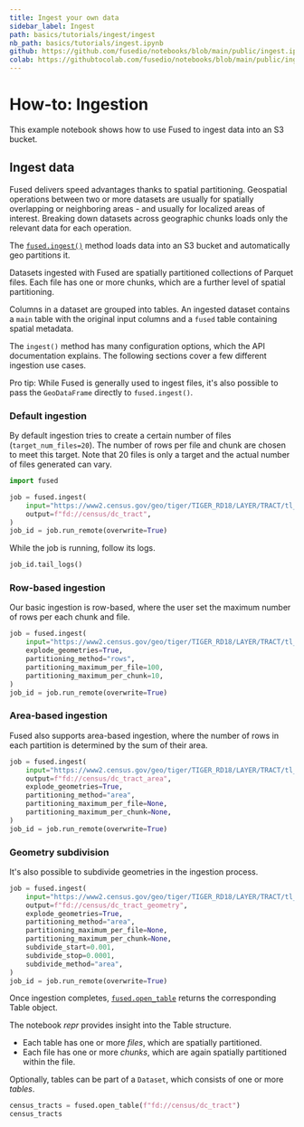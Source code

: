 ```yaml
---
title: Ingest your own data
sidebar_label: Ingest
path: basics/tutorials/ingest/ingest
nb_path: basics/tutorials/ingest.ipynb
github: https://github.com/fusedio/notebooks/blob/main/public/ingest.ipynb
colab: https://githubtocolab.com/fusedio/notebooks/blob/main/public/ingest.ipynb
---
```



<LinkButtons
  githubUrl="https://github.com/fusedio/notebooks/blob/main/public/ingest.ipynb"
  colabUrl="https://githubtocolab.com/fusedio/notebooks/blob/main/public/ingest.ipynb"
/>

# How-to: Ingestion

This example notebook shows how to use Fused to ingest data into an S3 bucket.

## Ingest data

Fused delivers speed advantages thanks to spatial partitioning. Geospatial operations
between two or more datasets are usually for spatially overlapping or neighboring areas
\- and usually for localized areas of interest. Breaking down datasets across geographic
chunks loads only the relevant data for each operation.

The [`fused.ingest()`](/python-sdk/top-level-functions/#ingest) method loads
data into an S3 bucket and automatically geo partitions it.

Datasets ingested with Fused are spatially partitioned collections of Parquet files.
Each file has one or more chunks, which are a further level of spatial partitioning.

Columns in a dataset are grouped into tables. An ingested dataset contains a `main`
table with the original input columns and a `fused` table containing spatial metadata.

The `ingest()` method has many configuration options, which the API documentation
explains. The following sections cover a few different ingestion use cases.

Pro tip: While Fused is generally used to ingest files, it's also possible to pass the
`GeoDataFrame` directly to `fused.ingest()`.

### Default ingestion

By default ingestion tries to create a certain number of files (`target_num_files=20`).
The number of rows per file and chunk are chosen to meet this target. Note that 20 files
is only a target and the actual number of files generated can vary.

```python
import fused

job = fused.ingest(
    input="https://www2.census.gov/geo/tiger/TIGER_RD18/LAYER/TRACT/tl_rd22_11_tract.zip",
    output=f"fd://census/dc_tract",
)
job_id = job.run_remote(overwrite=True)
```

While the job is running, follow its logs.

```python
job_id.tail_logs()
```

### Row-based ingestion

Our basic ingestion is row-based, where the user set the maximum number of rows per each
chunk and file.

```python
job = fused.ingest(
    input="https://www2.census.gov/geo/tiger/TIGER_RD18/LAYER/TRACT/tl_rd22_11_tract.zip",
    explode_geometries=True,
    partitioning_method="rows",
    partitioning_maximum_per_file=100,
    partitioning_maximum_per_chunk=10,
)
job_id = job.run_remote(overwrite=True)
```

### Area-based ingestion

Fused also supports area-based ingestion, where the number of rows in each partition is
determined by the sum of their area.

```python
job = fused.ingest(
    input="https://www2.census.gov/geo/tiger/TIGER_RD18/LAYER/TRACT/tl_rd22_11_tract.zip",
    output=f"fd://census/dc_tract_area",
    explode_geometries=True,
    partitioning_method="area",
    partitioning_maximum_per_file=None,
    partitioning_maximum_per_chunk=None,
)
job_id = job.run_remote(overwrite=True)
```

### Geometry subdivision

It's also possible to subdivide geometries in the ingestion process.

```python
job = fused.ingest(
    input="https://www2.census.gov/geo/tiger/TIGER_RD18/LAYER/TRACT/tl_rd22_11_tract.zip",
    output=f"fd://census/dc_tract_geometry",
    explode_geometries=True,
    partitioning_method="area",
    partitioning_maximum_per_file=None,
    partitioning_maximum_per_chunk=None,
    subdivide_start=0.001,
    subdivide_stop=0.0001,
    subdivide_method="area",
)
job_id = job.run_remote(overwrite=True)
```

Once ingestion completes,
[`fused.open_table`](/reference/fused/api/#open_table)
returns the corresponding Table object.

The notebook _repr_ provides insight into the Table structure.

- Each table has one or more _files_, which are spatially partitioned.
- Each file has one or more _chunks_, which are again spatially partitioned within the
  file.

Optionally, tables can be part of a `Dataset`, which consists of one or more _tables_.

```python
census_tracts = fused.open_table(f"fd://census/dc_tract")
census_tracts
```

